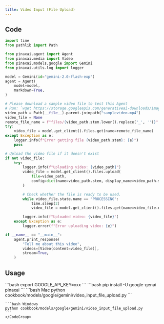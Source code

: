 ```yaml
---
title: Video Input (File Upload)
---
```


## Code

```python cookbook/models/google/gemini/video_input_file_upload.py
import time
from pathlib import Path

from pinaxai.agent import Agent
from pinaxai.media import Video
from pinaxai.models.google import Gemini
from pinaxai.utils.log import logger

model = Gemini(id="gemini-2.0-flash-exp")
agent = Agent(
    model=model,
    markdown=True,
)

# Please download a sample video file to test this Agent
# Run: `wget https://storage.googleapis.com/generativeai-downloads/images/GreatRedSpot.mp4` to download a sample video
video_path = Path(__file__).parent.joinpath("samplevideo.mp4")
video_file = None
remote_file_name = f"files/{video_path.stem.lower().replace('_', '')}"
try:
    video_file = model.get_client().files.get(name=remote_file_name)
except Exception as e:
    logger.info(f"Error getting file {video_path.stem}: {e}")
    pass

# Upload the video file if it doesn't exist
if not video_file:
    try:
        logger.info(f"Uploading video: {video_path}")
        video_file = model.get_client().files.upload(
            file=video_path,
            config=dict(name=video_path.stem, display_name=video_path.stem),
        )

        # Check whether the file is ready to be used.
        while video_file.state.name == "PROCESSING":
            time.sleep(2)
            video_file = model.get_client().files.get(name=video_file.name)

        logger.info(f"Uploaded video: {video_file}")
    except Exception as e:
        logger.error(f"Error uploading video: {e}")

if __name__ == "__main__":
    agent.print_response(
        "Tell me about this video",
        videos=[Video(content=video_file)],
        stream=True,
    )
```

## Usage

<Steps>
  <Snippet file="create-venv-step.mdx" />

  <Step title="Set your API key">
    ```bash
    export GOOGLE_API_KEY=xxx
    ```
  </Step>

  <Step title="Install libraries">
    ```bash
    pip install -U google-genai pinaxai
    ```
  </Step>

  <Step title="Run Agent">
    <CodeGroup>
    ```bash Mac
    python cookbook/models/google/gemini/video_input_file_upload.py
    ```

    ```bash Windows
    python cookbook/models/google/gemini/video_input_file_upload.py
    ```
    </CodeGroup>
  </Step>
</Steps> 